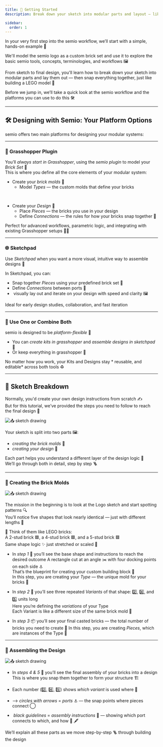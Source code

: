 ```yaml
---
title: 📐 Getting Started
description: Break down your sketch into modular parts and layout — like the first page of a LEGO manual

sidebar:
  order: 1
---
```


In your very first step into the semio workflow, we’ll start with a simple, hands-on example 🧱

We'll model the semio logo as a custom brick set and use it to explore the basic semio tools, concepts, terminologies, and workflows 🖼️

From sketch to final design, you'll learn how to break down your sketch into modular parts and lay them out — then snap everything together, just like building a LEGO model 📐

Before we jump in, we’ll take a quick look at the semio workflow and the platforms you can use to do this 🛠️

---

## 🛠️ Designing with Semio: Your Platform Options

semio offers two main platforms for designing your modular systems:

---

### 🦗 Grasshopper Plugin

You’ll *always start in Grasshopper*, using the *semio plugin* to model your *Brick Set* 🧱  
This is where you define all the core elements of your modular system:

- Create your *brick molds* 🧱
  - Model *Types* — the custom molds that define your bricks

<br />

- Create your *Design* 🧩
  - Place *Pieces* — the bricks you use in your design
  - Define *Connections* — the rules for how your bricks snap together 🔗

Perfect for advanced workflows, parametric logic, and integrating with existing Grasshopper setups 🧠🔧

---

### 🌐 Sketchpad

Use *Sketchpad* when you want a more visual, intuitive way to assemble designs 🎨

In Sketchpad, you can:

- Snap together *Pieces* using your predefined brick set 🧩
- Define *Connections* between ports 🔁
- ️ visually lay out and iterate on your design with speed and clarity 🖼

Ideal for early design studies, collaboration, and fast iteration

---

### 🔄 Use One or Combine Both

semio is designed to be *platform-flexible* 🔄

- You can *create kits in grasshopper* and *assemble designs in sketchpad* 🧱
- Or keep everything in grasshopper 🧩

No matter how you work, your Kits and Designs stay * reusable, and editable* across both tools ♻️

---

## 📝 Sketch Breakdown

Normally, you'd create your own design instructions from scratch ✍️  
But for this tutorial, we’ve provided the steps you need to follow to reach the final design 🧩

![📤 sketch drawing](/sketch-drawing.png)

Your sketch is split into two parts 🖼️:

- *creating the brick molds* 🔲
- *creating your design* 🔳

Each part helps you understand a different layer of the design logic 🎯  
We’ll go through both in detail, step by step 🪜

---

### 🔲 Creating the Brick Molds

![📤 sketch drawing](/sketch-drawing-123.png)

The mission in the beginning is to look at the Logo sketch and start spotting patterns 🔍  
You’ll notice five shapes that look nearly identical — just with different lengths 📏

🧱 Think of them like LEGO bricks:  
A 2-stud brick 🟦, a 4-stud brick 🟪, and a 5-stud brick 🟥  
Same shape logic ✨ just stretched or scaled 📐

- In *step 1* 🔧 you’ll see the base shape and instructions to reach the desired outcome
  A rectangle cut at an angle ✂️ with four docking points on each side ⚓  
  That’s the blueprint for creating your custom building block 📘  
  In this step, you are creating your *Type* — the unique mold for your bricks 🧱

- In *step 2* 📏 you’ll see three repeated *Variants* of that shape:
  2️⃣, 4️⃣, and 5️⃣ units long  
  Here you’re defining the *variations* of your Type  
  Each Variant is like a different size of the same brick mold 🧱

- In *step 3* 📦 you’ll see your final casted bricks — the total number of bricks you need to create 🔢
  In this step, you are creating *Pieces*, which are instances of the Type 🧱

---

### 🔳 Assembling the Design

![📤 sketch drawing](/sketch-drawing-45.png)

- In *steps 4 & 5* 📐 you’ll see the final assembly of your bricks into a design
  This is where you snap them together to form your structure 🏗️

- Each number (2️⃣, 4️⃣, 5️⃣) shows *which variant* is used where 📍
- ⟶ *circles with arrows* = _ports_ ⚓ — the snap points where pieces connect ◯
- ️ *black guidelines* = _assembly instructions_ 🧭 — showing which port connects to which, and how 🔗 🖋

We’ll explain all these parts as we move step-by-step 🪜 through building the design